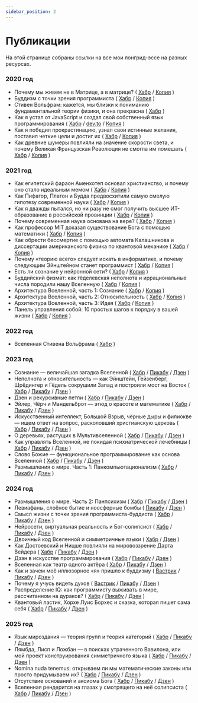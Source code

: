 ```yaml
---
sidebar_position: 2
---
```


# Публикации

На этой странице собраны ссылки на все мои лонгрид-эссе на разных ресурсах.

### 2020 год

- Почему мы живем не в Матрице, а в матрице?
  ( [Хабр](https://habr.com/ru/articles/517888/)
  / [Копия](./essays/01_matrix.md) )
- Буддизм с точки зрения программиста
  ( [Хабр](https://habr.com/ru/articles/522438/)
  / [Копия](./essays/02_buddhism_progammist.md) )
- Стивен Вольфрам: кажется, мы близки к пониманию фундаментальной теории физики, и она прекрасна
  ( [Хабр](https://habr.com/ru/articles/518206/) )
- Как я устал от JavaScript и создал свой собственный язык программирования
  ( [Хабр](https://habr.com/ru/articles/524962/)
  / [dev.to](https://dev.to/sergeyshpadyrev/why-i-wrote-my-own-programming-language-based-on-javascript-435g)
  / [Копия](./essays/03_javascript_tired.md) )
- Как я победил прокрастинацию, узнал свои истинные желания, поставил четкие цели и достиг их
  ( [Хабр](https://habr.com/ru/articles/531480/)
  / [Копия](./essays/04_procrastination.md) )
- Как древние шумеры повлияли на значение скорости света, и почему Великая Французская Революция не смогла им помешать
  ( [Хабр](https://habr.com/ru/articles/532758/)
  / [Копия](./essays/05_shumer_lightspeed.md) )

### 2021 год

- Как египетский фараон Аменхотеп основал христианство, и почему оно стало идеальным мемом
  ( [Хабр](https://habr.com/ru/articles/536446/)
  / [Копия](./essays/06_pharaoh_christianity.md) )
- Как Пифагор, Платон и Будда предвосхитили самую смелую гипотезу современной науки
  ( [Хабр](https://habr.com/ru/articles/556716/)
  / [Копия](./essays/07_pythagor_platon_buddha.md) )
- Как я дважды пытался, но ни разу не смог получить высшее ИТ-образование в российской провинции
  ( [Хабр](https://habr.com/ru/articles/562476/)
  / [Копия](./essays/08_it_education.md) )
- Почему современная наука основана на вере?
  ( [Хабр](https://habr.com/ru/articles/563890/)
  / [Копия](./essays/09_science_faith.md) )
- Как профессор MIT доказал существование Бога с помощью математики
  ( [Хабр](https://habr.com/ru/articles/567478/)
  / [Копия](./essays/10_mit_god.md) )
- Как обрести бессмертие с помощью автомата Калашникова и диссертации американского физика по квантовой механике
  ( [Хабр](https://habr.com/ru/articles/566982/)
  / [Копия](./essays/11_quantum_immortality.md) )
- Почему «теорию всего» следует искать в информатике, и почему следующим Эйнштейном станет программист
  ( [Хабр](https://habr.com/ru/articles/570002/)
  / [Копия](./essays/12_theory_of_everything_informatics.md) )
- Есть ли сознание у нейронной сети?
  ( [Хабр](https://habr.com/ru/articles/570824/)
  / [Копия](./essays/13_neural_network_consciousness.md) )
- Буддийский физмат: как гёделевская неполнота и иррациональные числа породили нашу Вселенную
  ( [Хабр](https://habr.com/ru/articles/574558/)
  / [Копия](./essays/14_buddhist_physmat.md) )
- Архитектура Вселенной, часть 1: Сознание
  ( [Хабр](https://habr.com/ru/articles/579960/)
  / [Копия](./essays/15_architecture1.md) )
- Архитектура Вселенной, часть 2: Относительность
  ( [Хабр](https://habr.com/ru/articles/581120/)
  / [Копия](./essays/16_architecture2.md) )
- Архитектура Вселенной, часть 3: Идея
  ( [Хабр](https://habr.com/ru/articles/587126/)
  / [Копия](./essays/17_architecture3.md) )
- Панель управления собой: 10 простых шагов к порядку в вашей жизни
  ( [Хабр](https://habr.com/ru/articles/587598/)
  / [Копия](./essays/18_managment_panel.md) )

### 2022 год

- Вселенная Стивена Вольфрама
  ( [Хабр](https://habr.com/ru/articles/649483/) )

### 2023 год

- Cознание — величайшая загадка Вселенной
  ( [Хабр](https://habr.com/ru/articles/715088/)
  / [Пикабу](https://pikabu.ru/story/coznanie__velichayshaya_zagadka_vselennoy_chast_1_9993314)
  / [Дзен](https://dzen.ru/media/sergeyshpadyrev/coznanie--velichaishaia-zagadka-vselennoi-63fdae4e303f1f5c2d2b1683) )
- Неполнота и относительность — как Эйнштейн, Гейзенберг, Шрёдингер и Гёдель сокрушили Запад и построили мост на Восток
  ( [Хабр](https://habr.com/ru/articles/720396/)
  / [Пикабу](https://pikabu.ru/story/nepolnota_i_otnositelnost__kak_yeynshteyn_geyzenberg_shryodinger_i_gyodel_sokrushili_zapad_i_postroili_most_na_vostok_chast_1_10596952)
  / [Дзен](https://dzen.ru/media/sergeyshpadyrev/nepolnota-i-otnositelnost--kak-einshtein-geizenberg-shredinger-i-gedel-sokrushili-zapad-i-postroili-most-na-vostok-64498d06773c3213fc04c599) )
- Дзен и рекурсивные петли
  ( [Хабр](https://habr.com/ru/articles/718578/)
  / [Пикабу](https://pikabu.ru/story/dzen_i_rekursivnyie_petli_10597009)
  / [Дзен](https://dzen.ru/media/sergeyshpadyrev/dzen-i-rekursivnye-petli-64eb1e0d79aeaf5303f54dd5) )
- Эйлер, Чёрч и Мандельброт — этюд о красоте и математике
  ( [Хабр](https://habr.com/ru/articles/724768/)
  / [Пикабу](https://pikabu.ru/story/yeyler_chyorch_i_mandelbrot__yetyud_o_krasote_i_matematike_10602137)
  / [Дзен](https://dzen.ru/media/sergeyshpadyrev/eiler-cherch-i-mandelbrot--etiud-o-krasote-i-matematike-65424e044e020949e13a5d0c) )
- Искусственный интеллект, Большой Взрыв, чёрные дыры и филиокве — ищем ответ на вопрос, расколовший христианскую церковь
  ( [Хабр](https://habr.com/ru/articles/750620/)
  / [Пикабу](https://pikabu.ru/story/iskusstvennyiy_intellekt_bolshoy_vzryiv_chyornyie_dyiryi_i_filiokve__ishchem_otvet_na_vopros_raskolovshiy_khristianskuyu_tserkov_chast_1_10613991)
  / [Дзен](https://dzen.ru/media/sergeyshpadyrev/iskusstvennyi-intellekt-bolshoi-vzryv-chernye-dyry-i-filiokve--iscem-otvet-na-vopros-raskolovshii-hristianskuiu-cerkov-64eb20148350ed3fd17cb0cf) )
- О деревьях, растущих в Мультивселенной
  ( [Хабр](https://habr.com/ru/articles/761434/)
  / [Пикабу](https://pikabu.ru/story/o_derevyakh_rastushchikh_v_multivselennoy_10661221)
  / [Дзен](https://dzen.ru/media/sergeyshpadyrev/o-dereviah-rastuscih-v-multivselennoi-65087b1c949fb602e4e909d8) )
- Как управлять Вселенной, не покидая психиатрической лечебницы
  ( [Хабр](https://habr.com/ru/articles/764504/)
  / [Пикабу](https://pikabu.ru/story/kak_upravlyat_vselennoy_ne_pokidaya_psikhiatricheskoy_lechebnitsyi_10738333)
  / [Дзен](https://dzen.ru/media/sergeyshpadyrev/kak-upravliat-vselennoi-ne-pokidaia-psihiatricheskoi-lechebnicy-652b9010d141d60240cbf30e) )
- Слово Божие — функциональное программирование как основа Вселенной (
  [Хабр](https://habr.com/ru/articles/767864/)
  / [Пикабу](https://pikabu.ru/story/slovo_bozhie__funktsionalnoe_programmirovanie_kak_osnova_vselennoy_10785454)
  / [Дзен](https://dzen.ru/media/sergeyshpadyrev/slovo-bojie--funkcionalnoe-programmirovanie-kak-osnova-vselennoi-65424b291f26311882d4819d) )
- Размышления о мире. Часть 1: Панкомпьютационализм (
  [Хабр](https://habr.com/ru/articles/774950/)
  / [Пикабу](https://pikabu.ru/story/razmyishleniya_o_mire_chast_1_pankompyutatsionalizm_10894773)
  / [Дзен](https://dzen.ru/media/sergeyshpadyrev/razmyshleniia-o-mire-chast-1-pankompiutacionalizm-656f8eae904c575fc9782dfb) )

### 2024 год

- Размышления о мире. Часть 2: Панпсихизм⁠⁠ (
  [Хабр](https://habr.com/ru/articles/778948/)
  / [Пикабу](https://pikabu.ru/story/razmyishleniya_o_mire_chast_2_panpsikhizm_11124243)
  / [Дзен](https://dzen.ru/a/Zcncl6o98R0soroX) )
- Левиафаны, слоёное бытие и ноосферные бомбы⁠⁠⁠ (
  [Пикабу](https://pikabu.ru/story/leviafanyi_sloyonoe_byitie_i_noosfernyie_bombyi_11200070)
  / [Дзен](https://dzen.ru/a/Zejf03cAeG-YsAa9) )
- Смысл жизни с точки зрения программиста-буддиста⁠⁠ (
  [Хабр](https://habr.com/ru/articles/796049/)
  / [Пикабу](https://pikabu.ru/story/smyisl_zhizni_s_tochki_zreniya_programmistabuddista_chast_1_11221936)
  / [Дзен](https://dzen.ru/a/ZfH5RtC2Hniys2zB) )
- Нейросети, виртуальная реальность и Бог-солипсист⁠⁠ (
  [Хабр](https://habr.com/ru/articles/801117/)
  / [Пикабу](https://pikabu.ru/story/neyroseti_virtualnaya_realnost_i_bogsolipsist_11250990)
  / [Дзен](https://dzen.ru/a/Zf1oX9SMfgUmdfHm) )
- Двоичный код Вселенной и симметричные языки⁠⁠ (
  [Хабр](https://habr.com/ru/articles/804525/)
  / [Дзен](https://dzen.ru/a/ZiO8mfut0nvvY-0_) )
- Как Достоевский и Ницше повлияли на мировоззрение Дарта Вейдера⁠⁠ (
  [Хабр](https://habr.com/ru/articles/809907/)
  / [Пикабу](https://pikabu.ru/story/kak_fyodor_mikhaylovich_dostoevskiy_i_fridrikh_nitsshe_povliyali_na_mirovozzrenie_darta_veydera_11369391)
  / [Дзен](https://dzen.ru/a/ZjCea2aZSDarxdYV) )
- Дзэн в искусстве программирования⁠ (
  [Хабр](https://habr.com/ru/articles/809155/)
  / [Пикабу](https://pikabu.ru/story/dzyen_v_iskusstve_programmirovaniya_11507271)
  / [Дзен](https://dzen.ru/a/ZmsycwQYWFjv4VlO) )
- Вселенная как театр одного актёра⁠⁠ (
  [Хабр](https://habr.com/ru/articles/821613/)
  / [Пикабу](https://pikabu.ru/story/vselennaya_kak_teatr_odnogo_aktyora_11528663)
  / [Дзен](https://dzen.ru/a/ZnQtrqN_lEeJWyfg) )
- Как и зачем моё иллюзорное «я» пришло к буддизму⁠⁠ (
  [Вастрик](https://vas3k.club/post/25082/)
  / [Пикабу](https://pikabu.ru/story/kak_i_zachem_moyo_illyuzornoe_ya_prishlo_k_buddizmu_chast_1_11683771)
  / [Дзен](https://dzen.ru/a/ZqJjlpvhXzWr4ky3) )
- Почему я учусь видеть духов⁠⁠ (
  [Вастрик](https://vas3k.club/post/25923/)
  / [Пикабу](https://pikabu.ru/story/pochemu_ya_uchus_videt_dukhov_11881304)
  / [Дзен](https://dzen.ru/a/ZwFS0UrHVi-eHgZF) )
- Распределение IQ: как программисту выживать в мире, рассчитанном на дураков?⁠⁠ (
  [Хабр](https://habr.com/ru/articles/850172/)
  / [Пикабу](https://pikabu.ru/story/raspredelenie_iq_kak_programmistu_vyizhivat_v_mire_rasschitannom_na_durakov_11927414)
  / [Дзен](https://dzen.ru/a/ZxN00cbsLig8rPUU) )
- Квантовый ластик, Хорхе Луис Борхес и сказка, которая пишет сама себя⁠⁠ (
  [Хабр](https://habr.com/ru/articles/852870/)
  / [Пикабу](https://pikabu.ru/story/kvantovyiy_lastik_khorkhe_luis_borkhes_i_skazka_kotoraya_pishet_sama_sebya_12049529)
  / [Дзен](https://dzen.ru/a/Z0BK1xQHIkbcHXPg) )

### 2025 год

- Язык мироздания — теория групп и теория категорий⁠⁠ (
  [Хабр](https://habr.com/ru/articles/879808/)
  / [Пикабу](https://pikabu.ru/story/yazyik_mirozdaniya__teoriya_grupp_i_teoriya_kategoriy_12644786)
  / [Дзен](https://dzen.ru/a/aAkRjx0RRHq_iCL_) )
- Лямбда, Лисп и Ложбан — в поисках утраченного Вавилона, или мой проект конструирования симметричного языка⁠ (
  [Хабр](https://habr.com/ru/articles/902574/)
  / [Пикабу](https://pikabu.ru/story/lyambda_lisp_i_lozhban__v_poiskakh_utrachennogo_vavilona_ili_moy_proekt_konstruirovaniya_simmetrichnogo_yazyika_chast_1_12684376)
  / [Дзен](https://dzen.ru/a/aBdWjj48oAugXiV8) )
- Nomina nuda tenemus: открываем ли мы математические законы или просто придумываем их? (
  [Хабр](https://habr.com/ru/articles/908288/)
  / [Пикабу](https://pikabu.ru/story/nomina_nuda_tenemus_otkryivaem_li_myi_matematicheskie_zakonyi_ili_prosto_pridumyivaem_ikh_12746587)
  / [Дзен](https://dzen.ru/a/aCyhKbsrPTc31sKl) )
- Отсутствие оснований и аксиома Бога (
  [Хабр](https://habr.com/ru/articles/922460/)
  / [Пикабу](https://pikabu.ru/story/otsutstvie_osnovaniy_i_aksioma_boga_12908192)
  / [Дзен](https://dzen.ru/a/aGQNLQmP-mts1yAl) )
- Вселенная рендерится на глазах у смотрящего на неё солипсиста (
  [Хабр](https://habr.com/ru/articles/924776/)
  / [Пикабу](https://pikabu.ru/story/vselennaya_renderitsya_na_glazakh_u_smotryashchego_na_neyo_solipsista_13042426)
  / [Дзен](https://dzen.ru/a/aJNkjm4ywA1pRwTl) )
